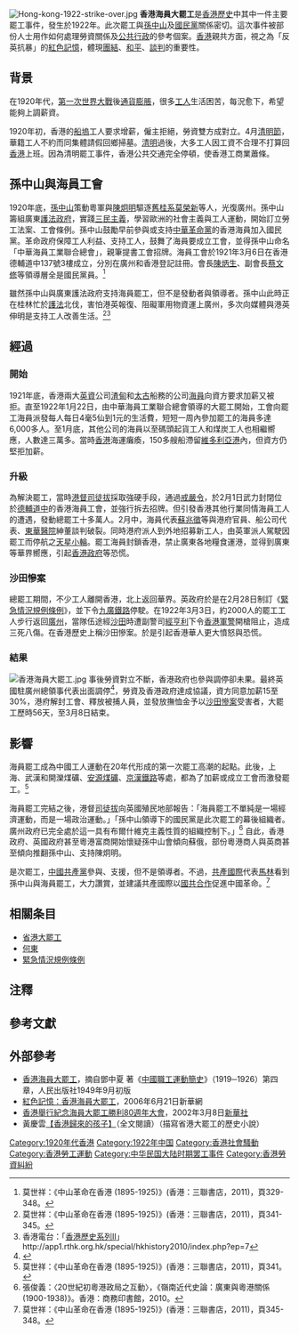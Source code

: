 [[File:Hong-kong-1922-strike-over.jpg|thumb]]
'''香港海員大罷工'''是[[香港歷史|香港歷史]]中其中一件主要罷工事件，發生於1922年。此次罷工與[[孫中山|孫中山]]及[[國民黨|國民黨]]關係密切。這次事件被部份人士用作如何處理勞資關係及[[公共行政|公共行政]]的參考個案。[[香港|香港]]親共方面，視之為「反英抗暴」的[[集體回憶|紅色記憶]]，體現[[團結|團結]]、[[和平|和平]]、[[談判|談判]]的重要性。

==背景==
在1920年代，[[第一次世界大戰|第一次世界大戰]]後[[通貨膨脹|通貨膨脹]]，很多[[工人|工人]]生活困苦，每況愈下，希望能夠上調薪資。

1920年初，香港的[[船塢|船塢]]工人要求增薪，僱主拒絕，勞資雙方成對立。4月[[清明節|清明節]]，華籍工人不約而同集體請假回鄉掃墓。[[清明|清明]]過後，大多工人因工資不合理不打算回[[香港|香港]]上班。因為清明罷工事件，香港公共交通完全停頓，使香港工商業蕭條。

==孫中山與海員工會==
1920年底，[[孫中山|孫中山]]策動粵軍與[[陳炯明|陳炯明]]驅逐[[舊桂系|舊桂系]][[莫榮新|莫榮新]]等人，光復廣州。孫中山籌組廣東[[護法政府|護法政府]]，實踐[[三民主義|三民主義]]，學習歐洲的社會主義與工人運動，開始訂立勞工法案、工會條例。孫中山鼓勵早前參與或支持[[中華革命黨|中華革命黨]]的香港海員加入國民黨。革命政府保障工人利益、支持工人，鼓舞了海員要成立工會，並得孫中山命名「中華海員工業聯合總會」，親筆提書工會招牌。海員工會於1921年3月6日在香港德輔道中137號3樓成立，分別在廣州和香港登記註冊。會長[[陳炳生|陳炳生]]、副會長[[蔡文修|蔡文修]]等領導層全是國民黨員。<ref>莫世祥：《中山革命在香港 (1895-1925)》(香港：三聯書店，2011)，頁329-348。</ref>

雖然孫中山與廣東護法政府支持海員罷工，但不是發動者與領導者。孫中山此時正在桂林忙於[[護法運動|護法]]北伐，害怕港英報復、阻礙軍用物資運上廣州，多次向媒體與港英伸明是支持工人改善生活。<ref>莫世祥：《中山革命在香港 (1895-1925)》(香港：三聯書店，2011)，頁341-345。</ref><ref>香港電台：「[http://app1.rthk.org.hk/special/hkhistory2010/index.php?ep=7 香港歷史系列II]」http://app1.rthk.org.hk/special/hkhistory2010/index.php?ep=7</ref>

==經過==
===開始===
1921年底，香港兩大[[英資|英資]]公司[[渣甸|渣甸]]和[[太古集團|太古]]船務的公司[[海員|海員]]向資方要求加薪又被拒。直至1922年1月22日，由中華海員工業聯合總會領導的大罷工開始，工會向罷工海員派發每人每日4毫5仙到1元的生活費，短短一周內參加罷工的海員多達6,000多人。至1月底，其他公司的海員以至碼頭起貨工人和煤炭工人也相繼嚮應，人數達三萬多。當時[[香港|香港]]海運癱瘓，150多艘船滯留[[維多利亞港|維多利亞港]]內，但資方仍堅拒加薪。

===升級===
為解決罷工，當時[[港督|港督]][[司徒拔|司徒拔]]採取強硬手段，通過[[戒嚴令|戒嚴令]]，於2月1日武力封閉位於[[德輔道中|德輔道中]]的香港海員工會，並強行拆去招牌。但引發香港其他行業同情海員工人的遭遇，發動總罷工十多萬人。2月中，海員代表[[蘇兆徵|蘇兆徵]]等與港府官員、船公司代表、[[東華醫院|東華醫院]]紳董談判破裂。同時港府派人到外地招募新工人，由英軍派人駕駛因罷工而停航之[[天星小輪|天星小輪]]。罷工海員封鎖香港，禁止廣東各地糧食運港，並得到廣東等華界嚮應，引起[[香港殖民地時期#香港政府|香港政府]]等恐慌。

===沙田慘案===
總罷工期間，不少工人離開香港，北上返回華界。英政府於是在2月28日制訂《[[緊急情況規例條例|緊急情況規例條例]]》，並下令[[九廣鐵路|九廣鐵路]]停駛。在1922年3月3日，約2000人的罷工工人步行返回[[廣州|廣州]]，當隊伍途經[[沙田_(香港)|沙田]]時遭副警司[[經亨利|經亨利]]下令[[香港|香港]][[軍|軍]][[警方|警]]開槍阻止，造成三死八傷。在香港歷史上稱沙田慘案。於是引起香港華人更大憤怒與恐慌。

===結果===
[[File:香港海員大罷工.jpg|thumb]]
事後勞資對立不斷，香港政府也參與調停卻未果。最終英國駐廣州總領事代表出面調停<ref name="麥勁生李金強2013">{{cite book|author1=麥勁生|author2=李金強|title=共和維新: 辛亥革命百年紀念論文集|url=http://books.google.com/books?id=SFMlAwAAQBAJ&pg=PA245|date=1 May 2013|publisher=香港城市大學出版社|isbn=978-962-937-212-5|pages=245–}}</ref>，勞資及香港政府達成協議，資方同意加薪15至30%，港府解封工會、釋放被捕人員，並發放撫恤金予以[[沙田慘案|沙田慘案]]受害者，大罷工歷時56天，至3月8日結束。

==影響==
海員罷工成為中國工人運動在20年代形成的第一次罷工高潮的起點。此後，上海、武漢和開灤煤礦、[[安源路矿工人大罢工|安源煤礦]]、[[二七大罷工|京漢鐵路]]等處，都為了加薪或成立工會而激發罷工。<ref>莫世祥：《中山革命在香港 (1895-1925)》(香港：三聯書店，2011)，頁341。</ref>

海員罷工完結之後，港督[[司徒拔|司徒拔]]向英國殖民地部報告：「海員罷工不單純是一場經濟運動，而是一場政治運動。」「孫中山領導下的國民黨是此次罷工的幕後組織者。廣州政府已完全處於這一具有布爾什維克主義性質的組織控制下。」<ref>張俊義：〈20世紀初粵港政局之互動〉，《嶺南近代史論：廣東與粵港關係 (1900-1938)》。香港：商務印書館，2010。</ref> 自此，香港政府、英國政府甚至粵港富商開始懷疑孫中山會傾向蘇俄，部份粵港商人與英商甚至傾向推翻孫中山、支持陳炯明。

是次罷工，[[中國共產黨|中國共產黨]]參與、支援，但不是領導者。不過，[[共產國際|共產國際]]代表[[马林_(共产国际)|馬林]]看到孫中山與海員罷工，大力讚賞，並建議共產國際以[[國共合作|國共合作]]促進中國革命。<ref>莫世祥：《中山革命在香港 (1895-1925)》(香港：三聯書店，2011)，頁345-348。</ref>

==相關条目==
*[[省港大罷工|省港大罷工]]
*[[何東|何東]]
*[[緊急情況規例條例|緊急情況規例條例]]

==注釋==
{{reflist}}

==參考文獻==
<div class="references-small">
<references></references>
</div>

==外部參考==
* [https://web.archive.org/web/20080317133946/http://www.marxists.org/chinese/31/marxist.org-chinese-gong-1930-4.htm 香港海員大罷工]，摘自鄧中夏 著《[https://web.archive.org/web/20080319132349/http://www.marxists.org/chinese/31/marxist.org-chinese-gong-1930.htm 中國職工運動簡史]》（1919─1926）第四章，人民出版社1949年9月初版
* [http://www.southcn.com/news/china/china05/qy/hsjy/pic/200606210881.htm 紅色記憶：香港海員大罷工]，2006年6月21日新華網
* [http://news.eastday.com/epublish/gb/paper148/20020308/class014800005/hwz615908.htm 香港舉行紀念海員大罷工勝利80週年大會]，2002年3月8日[[新華社|新華社]]
*黃慶雲[[iarchive:science229_yahoo_20181119|【香港歸來的孩子】]]（全文閱讀）（描寫省港大罷工的歷史小說）

[[Category:1920年代香港|Category:1920年代香港]]
[[Category:1922年中国|Category:1922年中国]]
[[Category:香港社會騷動|Category:香港社會騷動]]
[[Category:香港勞工運動|Category:香港勞工運動]]
[[Category:中华民国大陆时期罢工事件|Category:中华民国大陆时期罢工事件]]
[[Category:香港勞資糾紛|Category:香港勞資糾紛]]
